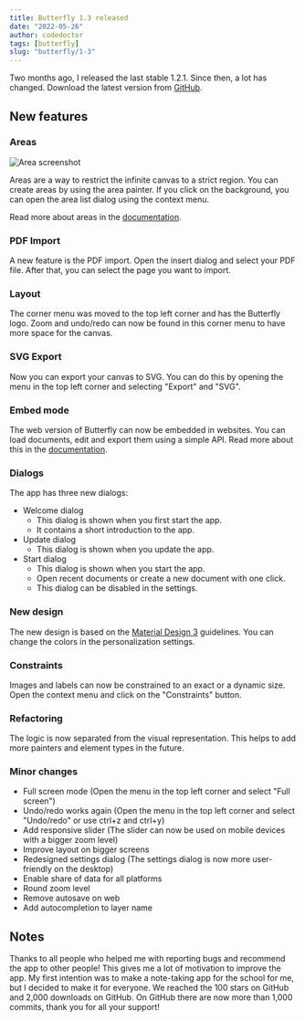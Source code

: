 ```yaml
---
title: Butterfly 1.3 released
date: "2022-05-26"
author: codedoctor
tags: [butterfly]
slug: "butterfly/1-3"
---
```


Two months ago, I released the last stable 1.2.1.
Since then, a lot has changed.
Download the latest version from [GitHub](https://github.com/LinwoodDev/Butterfly/releases/v1.3.0).

## New features

### Areas

![Area screenshot](https://raw.githubusercontent.com/LinwoodDev/Butterfly/develop/docs/docs/area.png)

Areas are a way to restrict the infinite canvas to a strict region.
You can create areas by using the area painter.
If you click on the background, you can open the area list dialog using the context menu.

Read more about areas in the [documentation](https://docs.butterfly.linwood.dev/docs/1.3/area).

### PDF Import

A new feature is the PDF import.
Open the insert dialog and select your PDF file.
After that, you can select the page you want to import.

### Layout

The corner menu was moved to the top left corner and has the Butterfly logo.
Zoom and undo/redo can now be found in this corner menu to have more space for the canvas.

### SVG Export

Now you can export your canvas to SVG.
You can do this by opening the menu in the top left corner and selecting "Export" and "SVG".

### Embed mode

The web version of Butterfly can now be embedded in websites.
You can load documents, edit and export them using a simple API.
Read more about this in the [documentation](https://docs.butterfly.linwood.dev/embed/intro).

### Dialogs

The app has three new dialogs:

- Welcome dialog
  - This dialog is shown when you first start the app.
  - It contains a short introduction to the app.
- Update dialog
  - This dialog is shown when you update the app.
- Start dialog
  - This dialog is shown when you start the app.
  - Open recent documents or create a new document with one click.
  - This dialog can be disabled in the settings.

### New design

The new design is based on the [Material Design 3](https://m3.material.io/) guidelines.
You can change the colors in the personalization settings.

### Constraints

Images and labels can now be constrained to an exact or a dynamic size.
Open the context menu and click on the "Constraints" button.

### Refactoring

The logic is now separated from the visual representation.
This helps to add more painters and element types in the future.

### Minor changes

- Full screen mode (Open the menu in the top left corner and select "Full screen")
- Undo/redo works again (Open the menu in the top left corner and select "Undo/redo" or use ctrl+z and ctrl+y)
- Add responsive slider (The slider can now be used on mobile devices with a bigger zoom level)
- Improve layout on bigger screens
- Redesigned settings dialog (The settings dialog is now more user-friendly on the desktop)
- Enable share of data for all platforms
- Round zoom level
- Remove autosave on web
- Add autocompletion to layer name

## Notes

Thanks to all people who helped me with reporting bugs and recommend the app to other people!
This gives me a lot of motivation to improve the app.
My first intention was to make a note-taking app for the school for me, but I decided to make it for everyone.
We reached the 100 stars on GitHub and 2,000 downloads on GitHub.
On GitHub there are now more than 1,000 commits, thank you for all your support!
